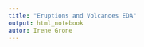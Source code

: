 ```yaml
---
title: "Eruptions and Volcanoes EDA"
output: html_notebook
autor: Irene Grone
---
```



```r

```




